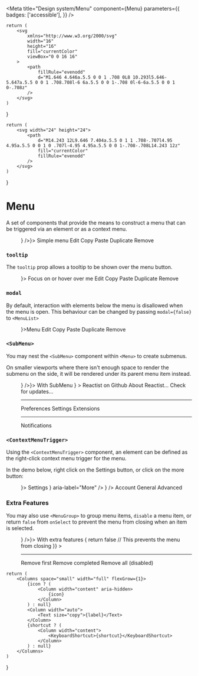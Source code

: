 
<Meta
    title="Design system/Menu"
    component={Menu}
    parameters={{
        badges: ['accessible'],
    }}
/>

    return (
        <svg
            xmlns="http://www.w3.org/2000/svg"
            width="16"
            height="16"
            fill="currentColor"
            viewBox="0 0 16 16"
        >
            <path
                fillRule="evenodd"
                d="M1.646 4.646a.5.5 0 0 1 .708 0L8 10.293l5.646-5.647a.5.5 0 0 1 .708.708l-6 6a.5.5 0 0 1-.708 0l-6-6a.5.5 0 0 1 0-.708z"
            />
        </svg>
    )
}

    return (
        <svg width="24" height="24">
            <path
                d="M14.243 12L9.646 7.404a.5.5 0 1 1 .708-.707l4.95 4.95a.5.5 0 0 1 0 .707l-4.95 4.95a.5.5 0 0 1-.708-.708L14.243 12z"
                fill="currentColor"
                fillRule="evenodd"
            />
        </svg>
    )
}

# Menu

A set of components that provide the means to construct a menu that can be triggered
via an element or as a context menu.

<Canvas>
    <Story
        name="Simple Menu Story"
        parameters={{
            docs: { source: { type: 'code' } },
        }}
    >
        <Menu>
            <MenuButton render={<Button variant="primary" endIcon={<ArrowDown />} />}>
                Simple menu
            </MenuButton>
            <MenuList aria-label="Simple menu">
                <MenuItem>Edit</MenuItem>
                <MenuItem>Copy</MenuItem>
                <MenuItem>Paste</MenuItem>
                <MenuItem>Duplicate</MenuItem>
                <MenuItem>Remove</MenuItem>
            </MenuList>
        </Menu>
    </Story>
</Canvas>

### `tooltip`

The `tooltip` prop allows a tooltip to be shown over the menu button.

<Canvas>
    <Story
        name="Tooltip Story"
        parameters={{
            docs: { source: { type: 'code' } },
        }}
    >
        <Menu>
            <MenuButton render={<Button variant="primary" tooltip="I have a tooltip" />}>
                Focus on or hover over me
            </MenuButton>
            <MenuList aria-label="Tooltip menu">
                <MenuItem>Edit</MenuItem>
                <MenuItem>Copy</MenuItem>
                <MenuItem>Paste</MenuItem>
                <MenuItem>Duplicate</MenuItem>
                <MenuItem>Remove</MenuItem>
            </MenuList>
        </Menu>
    </Story>
</Canvas>

### `modal`

By default, interaction with elements below the menu is disallowed when the menu is open. This behaviour can
be changed by passing `modal={false}` to `<MenuList>`

<Canvas>
    <Story
        name="Outside Interaction Story"
        parameters={{
            docs: { source: { type: 'code' } },
        }}
    >
        <Menu>
            <MenuButton render={<Button variant="primary" />}>Menu</MenuButton>
            <MenuList aria-label="Outside interaction menu" modal={false}>
                <MenuItem>Edit</MenuItem>
                <MenuItem>Copy</MenuItem>
                <MenuItem>Paste</MenuItem>
                <MenuItem>Duplicate</MenuItem>
                <MenuItem>Remove</MenuItem>
            </MenuList>
        </Menu>
    </Story>
</Canvas>

### `<SubMenu>`

You may nest the `<SubMenu>` component within `<Menu>` to create submenus.

On smaller viewports where there isn't enough space to render the submenu on the side, it will be rendered under its parent menu item instead.

<Canvas>
    <Story
        name="SubMenu Story"
        parameters={{
            docs: { source: { type: 'code' } },
        }}
    >
        <Menu>
            <MenuButton render={<Button variant="secondary" endIcon={<ArrowDown />} />}>
                With SubMenu
            </MenuButton>
            <MenuList aria-label="With SubMenu">
                <MenuItem
                    render={
                        <a
                            href="https://github.com/Doist/reactist"
                            target="_blank"
                            rel="noreferrer noopener"
                        />
                    }
                >
                    Reactist on Github
                </MenuItem>
                <MenuItem>About Reactist…</MenuItem>
                <MenuItem>Check for updates…</MenuItem>
                <hr />
                <SubMenu>
                    <MenuButton>
                        Preferences
                        <ArrowRight />
                    </MenuButton>
                    <MenuList>
                        <MenuItem>Settings</MenuItem>
                        <MenuItem>Extensions</MenuItem>
                        <hr />
                        <MenuItem>Notifications</MenuItem>
                    </MenuList>
                </SubMenu>
            </MenuList>
        </Menu>
    </Story>
</Canvas>

### `<ContextMenuTrigger>`

Using the `<ContextMenuTrigger>` component, an element can be defined as the right-click context menu trigger
for the menu.

In the demo below, right click on the Settings button, or click on the more button:

<Canvas>
    <Story
        name="ContextMenuTrigger Story"
        parameters={{
            docs: { source: { type: 'code' } },
        }}
    >
        <Stack space="small">
            <Menu>
                <Inline space="xsmall">
                    <ContextMenuTrigger render={<Button variant="primary" width="xsmall" />}>
                        Settings
                    </ContextMenuTrigger>
                    <MenuButton
                        render={
                            <IconButton
                                variant="secondary"
                                icon={<ArrowDown />}
                                aria-label="More"
                            />
                        }
                    />
                </Inline>
                <MenuList aria-label="Settings menu">
                    <MenuItem>Account</MenuItem>
                    <MenuItem>General</MenuItem>
                    <MenuItem>Advanced</MenuItem>
                </MenuList>
            </Menu>
        </Stack>
    </Story>
</Canvas>

### Extra Features

You may also use `<MenuGroup>` to group menu items, `disable` a menu item, or
return `false` from `onSelect` to prevent the menu from closing when an item is selected.

<Canvas>
    <Story
        name="Extra Features Story"
        parameters={{
            docs: { source: { type: 'code' } },
        }}
    >
        <Menu>
            <MenuButton render={<Button variant="tertiary" endIcon={<ArrowDown />} />}>
                With extra features
            </MenuButton>
            <MenuList aria-label="Menu with extra features">
                <MenuItem>
                    <StructuredMenuItem icon="✏" label="Edit" />
                </MenuItem>
                <MenuItem>
                    <StructuredMenuItem icon="👯‍♀️️" label="Duplicate" shortcut="Cmd + D" />
                </MenuItem>
                <MenuItem
                    onSelect={() => {
                        return false // This prevents the menu from closing
                    }}
                >
                    <StructuredMenuItem icon="👀" label="This will not close the menu" />
                </MenuItem>
                <hr />
                <MenuGroup label="Dangerous options">
                    <MenuItem>Remove first</MenuItem>
                    <MenuItem>Remove completed</MenuItem>
                    <MenuItem disabled>Remove all (disabled)</MenuItem>
                </MenuGroup>
            </MenuList>
        </Menu>
    </Story>
</Canvas>

    return (
        <Columns space="small" width="full" flexGrow={1}>
            {icon ? (
                <Column width="content" aria-hidden>
                    {icon}
                </Column>
            ) : null}
            <Column width="auto">
                <Text size="copy">{label}</Text>
            </Column>
            {shortcut ? (
                <Column width="content">
                    <KeyboardShortcut>{shortcut}</KeyboardShortcut>
                </Column>
            ) : null}
        </Columns>
    )
}
